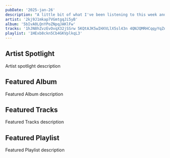 ```yaml
---
pubDate: '2025-jan-26'
description: "A little bit of what I've been listening to this week and who I think you should check out."
artist: '2kj9J1mkap7VGmtgqJi5yB'
album: '5bIvA0LQnYPoZNpqJAKlFw'
tracks: '1hJN8hZvzEvOvqX32jSSrw 5KQtAJK5wIHXVLlX5sl43n 4QNJQMRHCqqyYqZnQSAjgh 0La1VlmPQNwvTyJD3qIxGL 5LOUGL5zAmtxRQIJBmuUay'
playlist: '1HExb8ckn5Cb4GKVplkqL3'
---
```



## Artist Spotlight

Artist spotlight description

<MusicArtist date={frontmatter.pubDate} spotifyId={frontmatter.artist} />

## Featured Album

Featured Album description

<MusicAlbum date={frontmatter.pubDate} spotifyId={frontmatter.album} />

## Featured Tracks

Featured Tracks description

<MusicTracks date={frontmatter.pubDate} spotifyIds={frontmatter.tracks} />

## Featured Playlist

Featured Playlist description

<MusicPlaylist date={frontmatter.pubDate} spotifyId={frontmatter.playlist} />
